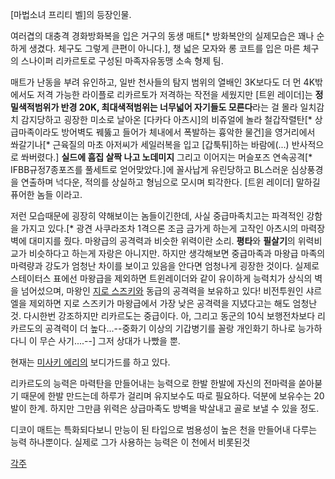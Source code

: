 [마법소녀 프리티 벨]의 등장인물.

여러겹의 대충격 경화방화복을 입은 거구의 동생 매트[* 방화복안의 실제모습은 꽤나 순하게 생겼다. 체구도 그렇게 큰편이 아니다.], 챙 넓은 모자와 롱 코트를 입은 마른 체구의 스나이퍼 리카르토로 구성된 마족자유동맹 소속 형제 팀.

매트가 난동을 부려 유인하고, 일반 천사들의 탐지 범위의 열배인 3K보다도 더 먼 4K밖에서도 저격 가능한 라이플로 리카르토가 저격하는 작전을 세웠지만 [트윈 레이더]는 '''정밀색적범위가 반경 20K, 최대색적범위는 너무넓어 자기들도 모른다'''라는 걸 몰라 일치감치 감지당하고 굉장한 미소로 날아온 [다카다 아츠시]의 비쥬얼에 놀라 철갑작렬탄[* 상급마족이라도 방어벽도 꿰뚫고 들어가 체내에서 폭발하는 흉악한 물건]을 영거리에서 쏴갈기나[* 근육질의 마초 아저씨가 세일러복을 입고 [갑툭튀]하는 바람에(...) 반사적으로 쏴버렸다.] '''실드에 흠집 살짝 나고 노데미지''' 그리고 이어지는 머슬포즈 연속공격[* IFBB규정7종포즈를 풀세트로 얻어맞았다.]에 꼴사납게 유린당하고 BL스러운 심상풍경을 연출하며 넉다운, 적의를 상실하고 형님으로 모시며 퇴각한다. [트윈 레이더] 말하길 퓨어한 놈들 이라고.

저런 모습때문에 굉장히 약해보이는 놈들이긴한데, 사실 중급마족치고는 파격적인 강함을 가지고 있다.[* 광견 사쿠라조차 1격으론 조금 금가게 하는게 고작인 아츠시의 마력장벽에 대미지를 줬다. 마왕급의 공격력과 비슷한 위력이란 소리. '''평타'''와 '''필살기'''의 위력비교가 비슷하다고 하는게 자랑은 아니지만. 하지만 생각해보면 중급마족과 마왕급 마족의 마력량과 강도가 엄청난 차이를 보이고 있음을 안다면 엄청나게 굉장한 것이다. 실제로 스테이터스 표에선 마왕급을 제외하면 트윈레이더와 같이 유이하게 능력치가 상식의 벽을 넘어섰으며, 마왕인 [[지로 스즈키]]와 동급의 공격력을 보유하고 있다! 비전투원인 샤르엘을 제외하면 지로 스즈키가 마왕급에서 가장 낮은 공격력을 지녔다고는 해도 엄청난것. 다시한번 강조하지만 리카르도는 중급이다. 아, 그리고 동군의 10식 보행전차보다 리카르도의 공격력이 더 높다...--중화기 이상의 기갑병기를 꼴랑 개인화기 하나로 능가하다니 이 무슨 사기....--]
그저 상대가 나빴을 뿐.

현재는 [[미사키 에리]]의 보디가드를 하고 있다.

리카르도의 능력은 마력탄을 만들어내는 능력으로 한발 한발에 자신의 전마력을 쏟아붇기 때문에 한발 만드는데 하루가 걸리며 유지보수도 따로 필요하다. 덕분에 보유수는 20발이 한계. 하지만 그만큼 위력은 상급마족도 방벽을 박살내고 골로 보낼 수 있을 정도.

디코이 매트는 특화되다보니 만능이 된 타입으로 범용성이 높은 천을 만들어내 다루는 능력 하나뿐이다. 실제로 그가 사용하는 능력은 이 천에서 비롯된것


[[각주]]
